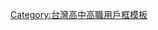 {{Userbox
  |id=安樂中學
  |id-c=#E0E8FF
  |info=這個用戶是'''[[基隆市立安樂高級中學]]'''的學生、校友或教職人員。
  |info-c   = #9acd32
  |info-fc  = #b8860b
  |info-s   = 10
  |border-c=#8fbc8f
}}


<includeonly>[[Category:基隆市立安樂高級中學維基人|{{PAGENAME}}]]</includeonly>
<noinclude>
[[Category:台灣高中高職用戶框模板]]
</noinclude>